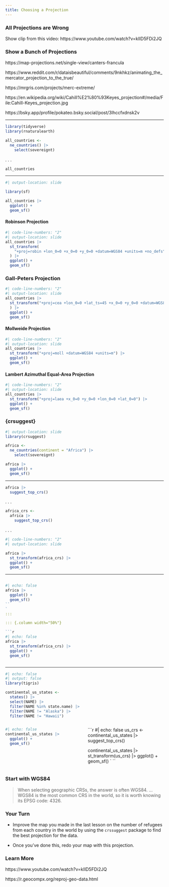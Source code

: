 ```yaml
---
title: Choosing a Projection
---
```


### All Projections are Wrong

::: {.notes}
Show clip from this video: https://www.youtube.com/watch?v=kIID5FDi2JQ
:::

### Show a Bunch of Projections

::: {.notes}
https://map-projections.net/single-view/canters-francula

https://www.reddit.com/r/dataisbeautiful/comments/9nkhkz/animating_the_mercator_projection_to_the_true/

https://mrgris.com/projects/merc-extreme/

https://en.wikipedia.org/wiki/Cahill%E2%80%93Keyes_projection#/media/File:Cahill-Keyes_projection.jpg

https://bsky.app/profile/pokateo.bsky.social/post/3lhccfxdnsk2v
:::

---

```r
library(tidyverse)
library(rnaturalearth)

all_countries <-
  ne_countries() |>
    select(sovereignt)
```

. . .

```r
all_countries
```

---

```r
#| output-location: slide

library(sf)

all_countries |>
  ggplot() +
  geom_sf()
```


#### Robinson Projection

```r
#| code-line-numbers: "2"
#| output-location: slide
all_countries |>
  st_transform(
    "+proj=robin +lon_0=0 +x_0=0 +y_0=0 +datum=WGS84 +units=m +no_defs"
  ) |>
  ggplot() +
  geom_sf()
```

### Gall-Peters Projection

```r
#| code-line-numbers: "2"
#| output-location: slide
all_countries |>
  st_transform("+proj=cea +lon_0=0 +lat_ts=45 +x_0=0 +y_0=0 +datum=WGS84 +units=m +no_defs"
  ) |>
  ggplot() +
  geom_sf()
```


#### Mollweide Projection

```r
#| code-line-numbers: "2"
#| output-location: slide
all_countries |>
  st_transform("+proj=moll +datum=WGS84 +units=m") |>
  ggplot() +
  geom_sf()
```


#### Lambert Azimuthal Equal-Area Projection

```r
#| code-line-numbers: "2"
#| output-location: slide
all_countries |>
  st_transform("+proj=laea +x_0=0 +y_0=0 +lon_0=0 +lat_0=0") |>
  ggplot() +
  geom_sf()
```

### {crsuggest}

```r
#| output-location: slide
library(crsuggest)

africa <-
  ne_countries(continent = "Africa") |>
    select(sovereignt)

africa |>
  ggplot() +
  geom_sf()
```

---

```r
africa |>
  suggest_top_crs()
```

. . .

```r
africa_crs <-
  africa |>
    suggest_top_crs()
```

. . .

```r
#| code-line-numbers: "2"
#| output-location: slide

africa |>
  st_transform(africa_crs) |>
  ggplot() +
  geom_sf()
```

---

:::: {.columns}

::: {.column width="50%"}
```r
#| echo: false
africa |>
  ggplot() +
  geom_sf()
``
`
:::

::: {.column width="50%"}

```r
#| echo: false
africa |>
  st_transform(africa_crs) |>
  ggplot() +
  geom_sf()
```

:::

::::

---

```r
#| echo: false
#| output: false
library(tigris)

continental_us_states <-
  states() |>
  select(NAME) |>
  filter(NAME %in% state.name) |>
  filter(NAME != "Alaska") |>
  filter(NAME != "Hawaii")
```

:::: {.columns}

::: {.column width="50%"}

```r
#| echo: false
continental_us_states |>
  ggplot() +
  geom_sf()
```

:::

::: {.column width="50%"}

```r
#| echo: false
us_crs <-
  continental_us_states |>
  suggest_top_crs()

continental_us_states |>
  st_transform(us_crs) |>
  ggplot() +
  geom_sf()
`
``
:::

::::

### Start with WGS84

> When selecting geographic CRSs, the answer is often WGS84. ... WGS84 is the most common CRS in the world, so it is worth knowing its EPSG code: 4326. 

### Your Turn {.your-turn}

- Improve the map you made in the last lesson on the number of refugees from each country in the world by using the `crssuggest` package to find the best projection for the data.

- Once you've done this, redo your map with this projection.

### Learn More

https://www.youtube.com/watch?v=kIID5FDi2JQ

https://r.geocompx.org/reproj-geo-data.html
